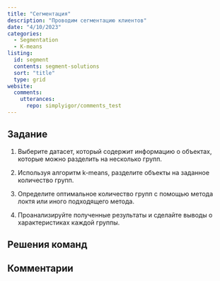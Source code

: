 ```yaml
---
title: "Сегментация"
description: "Проводим сегментацию клиентов"
date: "4/10/2023"
categories:
  - Segmentation
  - K-means
listing:
  id: segment
  contents: segment-solutions
  sort: "title"
  type: grid
website:
  comments: 
    utterances:
      repo: simplyigor/comments_test
---
```


## Задание 

1. Выберите датасет, который содержит информацию о объектах, которые можно разделить на несколько групп.

2. Используя алгоритм k-means, разделите объекты на заданное количество групп.

3. Определите оптимальное количество групп с помощью метода локтя или иного подходящего метода.

4. Проанализируйте полученные результаты и сделайте выводы о характеристиках каждой группы.

## Решения команд

:::{#segment}
:::

## Комментарии

<script src="https://giscus.app/client.js"
        data-repo="simplyigor/comments_test"
        data-repo-id="R_kgDOJlj_gw"
        data-category="Announcements"
        data-category-id="DIC_kwDOJlj_g84CWoYN"
        data-mapping="url"
        data-strict="0"
        data-reactions-enabled="1"
        data-emit-metadata="0"
        data-input-position="bottom"
        data-theme="light"
        data-lang="ru"
        crossorigin="anonymous"
        async>
</script>
